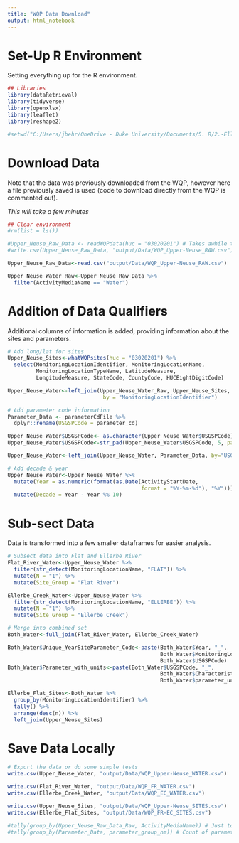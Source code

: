 ```yaml
---
title: "WQP Data Download"
output: html_notebook
---
```

# Set-Up R Environment
Setting everything up for the R environment.
```r
## Libraries
library(dataRetrieval)
library(tidyverse)
library(openxlsx)
library(leaflet)                                           
library(reshape2)

#setwd("C:/Users/jbehr/OneDrive - Duke University/Documents/5. R/2.-Ellerbe_Flat-River") # Only needed if outside RMarkdown
```

# Download Data
Note that the data was previously downloaded from the WQP, however here a file previously saved is used (code to download directly from the WQP is commented out).

*This will take a few minutes*
```r
## Clear environment
#rm(list = ls())

#Upper_Neuse_Raw_Data <- readWQPdata(huc = "03020201") # Takes awhile to load (downloaded on 7/1/2020)
#write.csv(Upper_Neuse_Raw_Data, "output/Data/WQP_Upper-Neuse_RAW.csv")

Upper_Neuse_Raw_Data<-read.csv("output/Data/WQP_Upper-Neuse_RAW.csv") 

Upper_Neuse_Water_Raw<-Upper_Neuse_Raw_Data %>% 
  filter(ActivityMediaName == "Water")
```

# Addition of Data Qualifiers
Additional columns of information is added, providing information about the sites and parameters.
```r
# Add long/lat for sites
Upper_Neuse_Sites<-whatWQPsites(huc = "03020201") %>% 
  select(MonitoringLocationIdentifier, MonitoringLocationName, 
         MonitoringLocationTypeName, LatitudeMeasure, 
         LongitudeMeasure, StateCode, CountyCode, HUCEightDigitCode)

Upper_Neuse_Water<-left_join(Upper_Neuse_Water_Raw, Upper_Neuse_Sites, 
                              by = "MonitoringLocationIdentifier")

# Add parameter code information
Parameter_Data <- parameterCdFile %>% 
  dplyr::rename(USGSPCode = parameter_cd)

Upper_Neuse_Water$USGSPCode<- as.character(Upper_Neuse_Water$USGSPCode)
Upper_Neuse_Water$USGSPCode<-str_pad(Upper_Neuse_Water$USGSPCode, 5, pad="0") #Makes analyses easier later

Upper_Neuse_Water<-left_join(Upper_Neuse_Water, Parameter_Data, by="USGSPCode")

# Add decade & year
Upper_Neuse_Water<-Upper_Neuse_Water %>% 
  mutate(Year = as.numeric(format(as.Date(ActivityStartDate, 
                                          format = "%Y-%m-%d"), "%Y"))) %>% 
  mutate(Decade = Year - Year %% 10)
```

# Sub-sect Data
Data is transformed into a few smaller dataframes for easier analysis.
```r
# Subsect data into Flat and Ellerbe River
Flat_River_Water<-Upper_Neuse_Water %>% 
  filter(str_detect(MonitoringLocationName, "FLAT")) %>% 
  mutate(N = "1") %>% 
  mutate(Site_Group = "Flat River")

Ellerbe_Creek_Water<-Upper_Neuse_Water %>% 
  filter(str_detect(MonitoringLocationName, "ELLERBE")) %>% 
  mutate(N = "1") %>% 
  mutate(Site_Group = "Ellerbe Creek")

# Merge into combined set
Both_Water<-full_join(Flat_River_Water, Ellerbe_Creek_Water)

Both_Water$Unique_YearSiteParameter_Code<-paste(Both_Water$Year, "_", 
                                                Both_Water$MonitoringLocationIdentifier, "_", 
                                                Both_Water$USGSPCode)
Both_Water$Parameter_with_units<-paste(Both_Water$USGSPCode, "_", 
                                                Both_Water$CharacteristicName, "(", 
                                                Both_Water$parameter_units, ")")

Ellerbe_Flat_Sites<-Both_Water %>% 
  group_by(MonitoringLocationIdentifier) %>% 
  tally() %>% 
  arrange(desc(n)) %>% 
  left_join(Upper_Neuse_Sites)
```

# Save Data Locally
```r
# Export the data or do some simple tests
write.csv(Upper_Neuse_Water, "output/Data/WQP_Upper-Neuse_WATER.csv")

write.csv(Flat_River_Water, "output/Data/WQP_FR_WATER.csv")
write.csv(Ellerbe_Creek_Water, "output/Data/WQP_EC_WATER.csv")

write.csv(Upper_Neuse_Sites, "output/Data/WQP_Upper-Neuse_SITES.csv")
write.csv(Ellerbe_Flat_Sites, "output/Data/WQP_FR-EC_SITES.csv")

#tally(group_by(Upper_Neuse_Raw_Data_Raw, ActivityMediaName)) # Just to validate
#tally(group_by(Parameter_Data, parameter_group_nm)) # Count of parameters, per group
```


